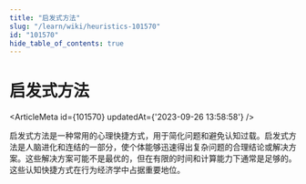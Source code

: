 ```yaml
---
title: "启发式方法"
slug: "/learn/wiki/heuristics-101570"
id: "101570"
hide_table_of_contents: true
---
```



# 启发式方法

<ArticleMeta id={101570} updatedAt={'2023-09-26 13:58:58'} />
<div className='border-solid border-b border-t-0 my-4 border-[var(--ifm-color-gray-300)]' />

启发式方法是一种常用的心理快捷方式，用于简化问题和避免认知过载。启发式方法是人脑进化和连结的一部分，使个体能够迅速得出复杂问题的合理结论或解决方案。这些解决方案可能不是最优的，但在有限的时间和计算能力下通常是足够的。这些认知快捷方式在行为经济学中占据重要地位。

